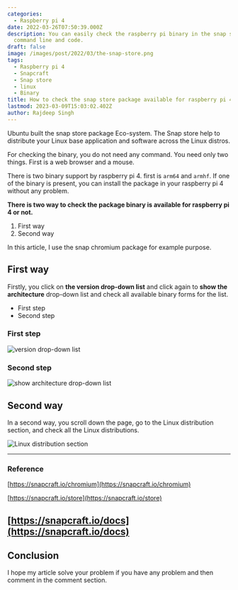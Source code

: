 ```yaml
---
categories:
  - Raspberry pi 4
date: 2022-03-26T07:50:39.000Z
description: You can easily check the raspberry pi binary in the snap store without the
  command line and code.
draft: false
image: /images/post/2022/03/the-snap-store.png
tags:
  - Raspberry pi 4
  - Snapcraft
  - Snap store
  - linux
  - Binary
title: How to check the snap store package available for raspberry pi 4 or not?
lastmod: 2023-03-09T15:03:02.402Z
author: Rajdeep Singh
---
```


Ubuntu built the snap store package Eco-system. The Snap store help to
distribute your Linux base application and software across the Linux distros.

For checking the binary, you do not need any command. You need only two things.
First is a web browser and a mouse.

There is two binary support by raspberry pi 4. first is `arm64` and `armhf`.
If one of the binary is present, you can install the package in your raspberry
pi 4 without any problem.

**There is two way to check the package binary is available for raspberry pi 4 or not.**

1. First way
2. Second way

<Alert color="blue">

In this article, I use the snap chromium package for example purpose.
</Alert>

## First way

Firstly, you click on **the version drop-down list** and click again to **show
the architecture** drop-down list and check all available binary forms for the
list.

- First step
- Second step

### First step

![version drop-down list](/images/post/2022/03/firstway.png "version drop-down list")

### Second step

![show architecture drop-down list](/images/post/2022/03/firstway-2.png "show architecture drop-down list")

## Second way

In a second way, you scroll down the page, go to the Linux distribution section,
and check all the Linux distributions.

![Linux distribution section](/images/post/2022/03/secondway.png "Linux distribution section")

---

### Reference

[https://snapcraft.io/chromium](https://snapcraft.io/chromium)

[https://snapcraft.io/store](https://snapcraft.io/store)

## [https://snapcraft.io/docs](https://snapcraft.io/docs)

## Conclusion

I hope my article solve your problem if you have any problem and then comment in
the comment section.
